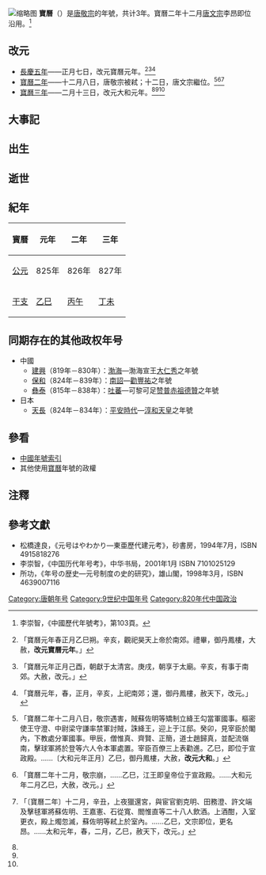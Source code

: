 {{Eranamebox|年号=寶曆
|起讫时间= 825年－827年二月
|政权= [[唐朝|唐朝]]
|帝王=[[唐敬宗|唐敬宗]]李湛
|历时= 3年
|timeline= <timeline>
ImageSize  = width:200 height:50
PlotArea   = width:180 height:30 left:10 bottom:20
TimeAxis   = orientation:horizontal
DateFormat = yyyy
Period    = from:618 till:907
AlignBars  = early
ScaleMajor = increment:54 start:618
Colors =
  id:canvas value:rgb(1,1,0.85)
BackgroundColors = canvas:canvas
PlotData =
  width:15 color:black
  bar:era from:start till:end
  bar:era from:824 till:826 color:red
  bar:era from:825 till:827 color:blue
</timeline>
|说明= {{fontcolor|blue|寶曆}}在唐朝和{{fontcolor|red|唐敬宗}}时期的位置。 
}}
[[File:寶曆二年泉州刺史烏重儒龍泓洞口題名.jpg|缩略图]]
'''寶曆'''（{{kj|825年|正月|827年|二月}}）是[[唐敬宗|唐敬宗]]的年號，共计3年。寶曆二年十二月[[唐文宗|唐文宗]]李昂即位沿用。<ref>李崇智，《中國歷代年號考》，第103頁。</ref>

==改元==
*[[825年|長慶五年]]——正月七日，改元寶曆元年。<ref>{{cite wikisource|title=舊唐書本紀第十七上敬宗|last=劉昫|wslink=zh:舊唐書/卷17上}}「寶曆元年春正月乙巳朔。辛亥，觀祀昊天上帝於南郊。禮畢，御丹鳳樓，大赦，'''改元寶曆元年'''。」</ref><ref>{{cite wikisource|title=新唐書本紀第八敬宗|last=歐陽脩|wslink=zh:新唐書/卷008}}「寶曆元年正月己酉，朝獻于太清宮。庚戌，朝享于太廟。辛亥，有事于南郊。大赦，改元。」</ref><ref>{{cite wikisource|title=資治通鑑唐紀五十九|last=司馬光|wslink=zh:資治通鑒 (胡三省音注)/卷243}}「寶曆元年，春，正月，辛亥，上祀南郊；還，御丹鳳樓，赦天下，改元。」</ref>
*[[826年|寶曆二年]]——十二月八日，唐敬宗被弒；十二日，唐文宗繼位。<ref name=":1">{{cite wikisource|title=舊唐書本紀第十七上敬宗|last=劉昫|wslink=zh:舊唐書/卷17上}}「寶曆二年十二月八日，敬宗遇害，賊蘇佐明等矯制立絳王勾當軍國事。樞密使王守澄、中尉梁守謙率禁軍討賊，誅絳王，迎上于江邸。癸卯，見宰臣於閣內，下教處分軍國事。甲辰，僧惟真、齊賢、正簡，道士趙歸真，並配流嶺南，擊球軍將於登等六人令本軍處置。宰臣百僚三上表勸進。乙巳，即位于宣政殿。……〔大和元年正月〕乙巳，御丹鳳樓，大赦，'''改元大和'''。」</ref><ref name=":2">{{cite wikisource|title=新唐書本紀第八文宗|last=歐陽脩|wslink=zh:新唐書/卷008}}「寶曆二年十二月，敬宗崩，……乙巳，江王即皇帝位于宣政殿。……大和元年二月乙巳，大赦，改元。」</ref><ref name=":3">{{cite wikisource|title=資治通鑑唐紀五十九|last=司馬光|wslink=zh:資治通鑒 (胡三省音注)/卷243}}「〔寶曆二年〕十二月，辛丑，上夜獵還宮，與宦官劉克明、田務澄、許文端及擊毬軍將蘇佐明、王嘉憲、石從寬、閻惟直等二十八人飲酒。上酒酣，入室更衣，殿上燭忽滅，蘇佐明等弒上於室內。……乙巳，文宗即位，更名昂。……太和元年，春，二月，乙巳，赦天下，改元。」</ref>
*[[827年|寶曆三年]]——二月十三日，改元大和元年。<ref name=":1"/><ref name=":2"/><ref name=":3"/>

==大事記==

==出生==

==逝世==

==紀年==

{| class="wikitable"  style="text-align:center;"
!寳曆!!元年!!二年!!三年
|-
![[公元|公元]]
|825年||826年||827年
|-
![[干支|干支]]
|[[乙巳|乙巳]]||[[丙午|丙午]]||[[丁未|丁未]]
|}

==同期存在的其他政权年号==
*中國
**[[建兴_(渤海)|建興]]（819年－830年）：[[渤海国|渤海]]—渤海宣王[[大仁秀|大仁秀]]之年號
**[[保和_(年號)|保和]]（824年－839年）：[[南詔|南詔]]—[[勸豐祐|勸豐祐]]之年號
**[[彝泰|彝泰]]（815年－838年）：[[吐蕃|吐蕃]]—可黎可足[[赞普|赞普]][[赤祖德贊|赤祖德贊]]之年號
*日本
**[[天長_(日本)|天長]]（824年－834年）：[[平安時代|平安時代]]—[[淳和天皇|淳和天皇]]之年號

==參看==
*[[中国年号列表#唐朝|中國年號索引]]
*其他使用[[寶曆|寶曆]]年號的政權

==注釋==
{{Reflist}}

==參考文獻==
*松橋達良，《元号はやわかり—東亜歷代建元考》，砂書房，1994年7月，ISBN 4915818276
*李崇智，《中国历代年号考》，中华书局，2001年1月 ISBN 7101025129
*所功，《年号の歴史―元号制度の史的研究》，雄山閣，1998年3月，ISBN 4639007116

{{年号|[[長慶|長慶]]|[[中国年号列表|唐朝年號]]<br>825年－827年|[[大和_(唐朝)|大和]]}}
{{唐朝年号}}

[[Category:唐朝年号|Category:唐朝年号]]
[[Category:9世纪中国年号|Category:9世纪中国年号]]
[[Category:820年代中国政治|Category:820年代中国政治]]